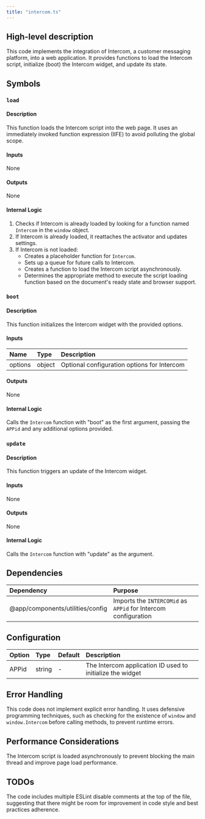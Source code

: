 ```yaml
---
title: "intercom.ts"
---
```


## High-level description
This code implements the integration of Intercom, a customer messaging platform, into a web application. It provides functions to load the Intercom script, initialize (boot) the Intercom widget, and update its state.

## Symbols

### `load`
#### Description
This function loads the Intercom script into the web page. It uses an immediately invoked function expression (IIFE) to avoid polluting the global scope.

#### Inputs
None

#### Outputs
None

#### Internal Logic
1. Checks if Intercom is already loaded by looking for a function named `Intercom` in the `window` object.
2. If Intercom is already loaded, it reattaches the activator and updates settings.
3. If Intercom is not loaded:
   - Creates a placeholder function for `Intercom`.
   - Sets up a queue for future calls to Intercom.
   - Creates a function to load the Intercom script asynchronously.
   - Determines the appropriate method to execute the script loading function based on the document's ready state and browser support.

### `boot`
#### Description
This function initializes the Intercom widget with the provided options.

#### Inputs
| Name | Type | Description |
|:-----|:-----|:------------|
| options | object | Optional configuration options for Intercom |

#### Outputs
None

#### Internal Logic
Calls the `Intercom` function with "boot" as the first argument, passing the `APPid` and any additional options provided.

### `update`
#### Description
This function triggers an update of the Intercom widget.

#### Inputs
None

#### Outputs
None

#### Internal Logic
Calls the `Intercom` function with "update" as the argument.

## Dependencies
| Dependency | Purpose |
|:-----------|:--------|
| @app/components/utilities/config | Imports the `INTERCOMid` as `APPid` for Intercom configuration |

## Configuration
| Option | Type | Default | Description |
|:-------|:-----|:--------|:------------|
| APPid | string | - | The Intercom application ID used to initialize the widget |

## Error Handling
This code does not implement explicit error handling. It uses defensive programming techniques, such as checking for the existence of `window` and `window.Intercom` before calling methods, to prevent runtime errors.

## Performance Considerations
The Intercom script is loaded asynchronously to prevent blocking the main thread and improve page load performance.

## TODOs
The code includes multiple ESLint disable comments at the top of the file, suggesting that there might be room for improvement in code style and best practices adherence.